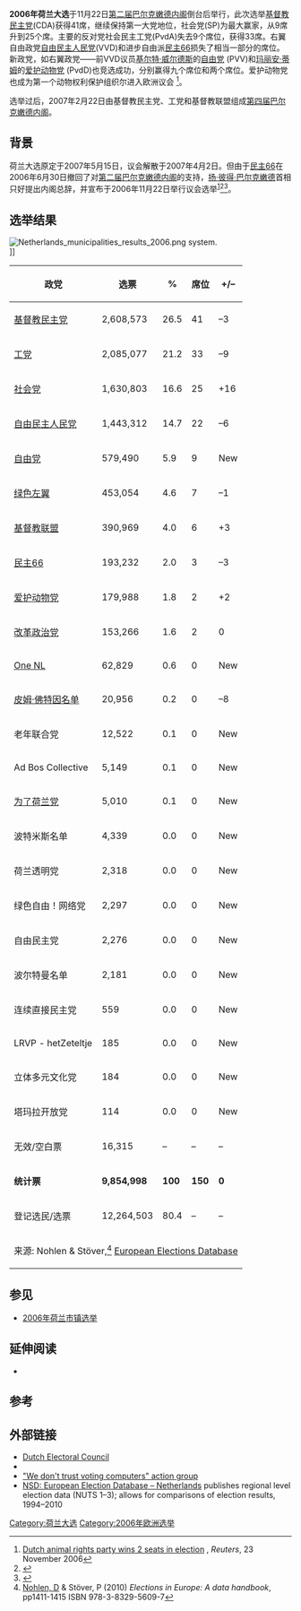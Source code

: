 {{Infobox Election
| election_name      = 2006年荷兰大选
| country            = 荷兰
| type               = 议会
| ongoing            = no
| previous_election  = 2003年荷兰大选
| previous_year      = 2003年
| next_election      = 2010年荷兰大选
| next_year          = 2010年
| seats_for_election = [[荷兰众议院|众议院]]150席 <br> 76席需多数立法席位
| election_date      = 2006年11月22日
| turnout            = 80.4%

<!--      Christian Democratic Appeal      -->
| image1             = [[File:Jan_Peter_Balkenende_2006.jpg|92px]]
| leader1            = [[扬·彼得·巴尔克嫩德|扬·彼得·巴尔克嫩德]]
| leader_since1      = 2001年
| party1             = 基督教民主党 (荷兰)
| last_election1     = 44席, 28.6%
| seats1             = 41席
| seat_change1       = {{decrease}}3
| popular_vote1      = 2,608,573
| percentage1        = 26.5%

<!--      Labour Party      -->
| image2             = [[File:Bos_Dutch_politician_kabinet_Balkenende_IV.jpg|100px]]
| leader2            = [[沃特·博斯|沃特·博斯]]
| leader_since2      = 2002年
| party2             = 工党 (荷兰)
| last_election2     = 42席, 27.3%
| seats2             = 33席
| seat_change2       = {{decrease}}9
| popular_vote2      = 2,085,077
| percentage2        = 21.2%

<!--      Socialist Party      -->
| image3             = [[File:Marijnissen2006.jpg|104px]]
| leader3            = [[扬·马莱尼森|扬·马莱尼森]]
| leader_since3      = 1988年
| party3             = 社会党 (荷兰)
| last_election3     = 9席, 6.3%
| seats3             = 25席
| seat_change3       = {{increase}}16
| popular_vote3      = 1,630,803
| percentage3        = 16.6%

<!--      People's Party for Freedom and Democracy      -->
| image4             = [[File:Mark_Rutte-6.jpg|110px]]
| leader4            = [[马克·吕特|马克·吕特]]
| leader_since4      = 2006年
| party4             = 自由民主人民党
| last_election4     = 28席, 17.9% 
| seats4             = 22席
| seat_change4       = {{decrease}}6
| popular_vote4      = 1,443,312
| percentage4        = 14.7%

<!--      Party for Freedom      -->
| image5             = [[File:Slotdebat_verkiezingen_(final_debate_elections)_2006-2_cropped_and_flipped.jpg|106px]]
| leader5            = [[基尔特·威尔德斯|基尔特·威尔德斯]]
| leader_since5      = 2006年
| party5             = 自由黨 (荷蘭)
| last_election5     = '''首次选举'''
| seats5             = 9席
| seat_change5       = {{increase}}9
| popular_vote5      = 579,490
| percentage5        = 5.9%

<!--      GreenLeft      -->
| image6             = [[File:Femke_Halsema_2.jpg|102px]]
| leader6            = [[费姆克·哈尔斯玛|费姆克·哈尔斯玛]]
| leader_since6      = 2002年
| party6             = 绿色左派
| last_election6     = 8席, 5.1%
| seats6             = 7席
| seat_change6       = {{decrease}}1
| popular_vote6      = 453,054
| percentage6        = 4.6%

<!--      ChristianUnion      -->
| image7             = [[File:Vicepremier-en-minister-André-Rouvoet.jpg|83px]]
| leader7            = [[安德烈·洛弗特|安德烈·洛弗特]]
| leader_since7      = 2002年
| party7             = 基督教联盟
| last_election7     = 3席, 2.1%
| seats7             = 6席
| seat_change7       = {{increase}}3
| popular_vote7      = 390,969
| percentage7        = 4.0%

<!--      Democrats 66      -->
| image8             = [[File:Pechtold_29_03_048b_(2).jpg|102px]]
| leader8            = [[亚历山大·佩赫托德|亚历山大·佩赫托德]]
| leader_since8      = 2006年
| party8             = 民主66
| last_election8     = 6席, 4.1%
| seats8             = 3席
| seat_change8       = {{decrease}}3
| popular_vote8      = 193,232
| percentage8        = 2.0%

<!--      Party for the Animals      -->
| image9             = [[File:Marianne_Thieme.jpg|92px]]
| leader9            = [[玛丽安·蒂姆|玛丽安·蒂姆]]
| leader_since9      = 2006年
| party9             = 爱护动物党
| last_election9     = 0席, 0,5% 
| seats9             = 2席
| seat_change9       = {{increase}}2
| popular_vote9      = 179,988
| percentage9        = 2.0%
| map_image          = Tweede Kamerverkiezingen 2006.png
| map_size           = 250px
| map_caption        =
| title              = [[荷兰首相|首相]]
| posttitle          = [[荷兰首相|首相]]
| before_election    = [[扬·彼得·巴尔克嫩德|扬·彼得·巴尔克嫩德]]
| before_party       = 基督教民主党 (荷兰)
| after_election     = [[扬·彼得·巴尔克嫩德|扬·彼得·巴尔克嫩德]]
| after_party        = 基督教民主党 (荷兰)
}}

'''2006年荷兰大选'''于11月22日[[第二届巴尔克嫩德内阁|第二届巴尔克嫩德内阁]]倒台后举行，此次选举[[基督教民主党_(荷兰)|基督教民主党]](CDA)获得41席，继续保持第一大党地位，社会党(SP)为最大赢家，从9席升到25个席。主要的反对党社会民主工党(PvdA)失去9个席位，获得33席。右翼自由政党[[自由民主人民党|自由民主人民党]](VVD)和进步自由派[[民主66|民主66]]损失了相当一部分的席位。新政党，如右翼政党——前VVD议员[[基尔特·威尔德斯|基尔特·威尔德斯]]的[[荷兰自由党|自由党]] (PVV)和[[玛丽安·蒂姆|玛丽安·蒂姆]]的[[爱护动物党|爱护动物党]] (PvdD)也竞选成功，分别赢得九个席位和两个席位。爱护动物党也成为第一个动物权利保护组织尔进入欧洲议会
<ref>[http://news.scotsman.com/latest.cfm?id=1740212006 Dutch animal rights party wins 2 seats in election] {{Wayback|url=http://news.scotsman.com/latest.cfm?id=1740212006 |date=20190821185633 }}, ''Reuters'', 23 November 2006</ref>。

选举过后，2007年2月22日由基督教民主党、工党和基督教联盟组成[[第四届巴尔克嫩德内阁|第四届巴尔克嫩德内阁]]。

==背景==
荷兰大选原定于2007年5月15日，议会解散于2007年4月2日。但由于[[民主66|民主66]]在2006年6月30日撤回了对[[第二届巴尔克嫩德内阁|第二届巴尔克嫩德内阁]]的支持，[[扬·彼得·巴尔克嫩德|扬·彼得·巴尔克嫩德]]首相只好提出内阁总辞，并宣布于2006年11月22日举行议会选举<sup>[http://english.people.com.cn/200607/05/eng20060705_280064.html]{{Wayback|url=http://english.people.com.cn/200607/05/eng20060705_280064.html |date=20121002052026 }}</sup><ref>{{cite news | url=http://news.moneycentral.msn.com/provider/providerarticle.asp?feed=FT&Date=20060629&ID=5834370 | title=Dutch coalition under threat in row over Hirsi Ali | publisher=MSN Moneyline | date=2006-06-06 | deadurl=yes | archiveurl=https://web.archive.org/web/20061028223056/http://news.moneycentral.msn.com/provider/providerarticle.asp?feed=FT | archivedate=2006-10-28 | accessdate=2015-03-21 }}</ref><ref>{{cite news | url=http://www.expatica.com/source/site_article.asp?subchannel_id=1&story_id=31207&name=D66+withdraws+support+from+coalition%3B+confusion+reigns | title=D66 withdraws support from coalition; confusion reigns | publisher=Expatica | date=2006-06-06 | access-date=2015-03-21 | archive-url=https://web.archive.org/web/20050911012138/http://www.expatica.com/source/site_article.asp?subchannel_id=1 | archive-date=2005-09-11 | dead-url=yes }}</ref>。

==选举结果==
[[File:Netherlands_municipalities_results_2006.png|thumb]] system. <br>{{legend|#00CC1B|CDA}}{{legend|#FF000C|PvdA}}{{legend|#FFF20A|SP}}{{legend|#0000FF|VVD}}]]

{| class=wikitable style=text-align:right
!政党
!选票
!%
!席位
!+/–
|-
|align=left|[[基督教民主党_(荷兰)|基督教民主党]]||2,608,573||26.5||41||–3
|-
|align=left|[[工党_(荷兰)|工党]]||2,085,077||21.2||33||–9
|-
|align=left|[[社会党_(荷兰)|社会党]]||1,630,803||16.6||25||+16
|-
|align=left|[[自由民主人民党|自由民主人民党]]||1,443,312||14.7||22||–6
|-
|align=left|[[自由党_(荷兰)|自由党]]||579,490||5.9||9||New
|-
|align=left|[[绿色左翼|绿色左翼]]||453,054||4.6||7||–1
|-
|align=left|[[基督教联盟|基督教联盟]]||390,969||4.0||6||+3
|-
|align=left|[[民主66|民主66]]||193,232||2.0||3||–3
|-
|align=left|[[爱护动物党|爱护动物党]]||179,988||1.8||2||+2
|-
|align=left|[[改革政治党|改革政治党]]||153,266||1.6||2||0
|-
|align=left|[[One_NL|One NL]]||62,829||0.6||0||New
|-
|align=left|[[皮姆·佛特因名单|皮姆·佛特因名单]]||20,956||0.2||0||–8
|-
|align=left|老年联合党||12,522||0.1||0||New
|-
|align=left|Ad Bos Collective||5,149||0.1||0||New
|-
|align=left|[[为了荷兰党|为了荷兰党]]||5,010||0.1||0||New
|-
|align=left|波特米斯名单||4,339||0.0||0||New
|-
|align=left|荷兰透明党||2,318||0.0||0||New
|-
|align=left|绿色自由！网络党||2,297||0.0||0||New
|-
|align=left|自由民主党||2,276||0.0||0||New
|-
|align=left|波尔特曼名单||2,181||0.0||0||New
|-
|align=left|连续直接民主党||559||0.0||0||New
|-
|align=left|LRVP - hetZeteltje||185||0.0||0||New
|-
|align=left|立体多元文化党||184||0.0||0||New
|-
|align=left|塔玛拉开放党||114||0.0||0||New
|-
|align=left|无效/空白票||16,315||–||–||–
|-
|align=left|'''统计票'''||'''9,854,998'''||'''100'''||'''150'''||'''0'''
|-
|align=left|登记选民/选票||12,264,503||80.4||–||–
|-
|align=left colspan=5|来源: Nohlen & Stöver,<ref name=NS>[[Dieter_Nohlen|Nohlen, D]] & Stöver, P (2010) ''Elections in Europe: A data handbook'', pp1411-1415 ISBN 978-3-8329-5609-7</ref> [http://eed.nsd.uib.no/webview/index.jsp?study=http://129.177.90.166:80/obj/fStudy/NLPA1998_Display&node=0&mode=cube&v=2&cube=http://129.177.90.166:80/obj/fCube/NLPA1998_Display_C1&top=yes European Elections Database]{{Wayback|url=http://eed.nsd.uib.no/webview/index.jsp?study=http%3A%2F%2F129.177.90.166%3A80%2Fobj%2FfStudy%2FNLPA1998_Display&node=0&mode=cube&v=2&cube=http%3A%2F%2F129.177.90.166%3A80%2Fobj%2FfCube%2FNLPA1998_Display_C1&top=yes |date=20200831234252 }}
|}
{{bar box
| title=Popular Vote
| titlebar=#ddd
| width=600px
| barwidth=410px
| bars=
{{bar percent|CDA|Limegreen|26.51}}
{{bar percent|PvdA|red|21.19}}
{{bar percent|SP|darkred|16.58}}
{{bar percent|VVD|blue|14.67}}
{{bar percent|PVV|#C0C0C0|5.89}}
{{bar percent|GL|#66FF00|4.60}}
{{bar percent|CU|#30D5C8|3.97}}
{{bar percent|D66|#36BF36|1.96}}
{{bar percent|PvdD|#3CB371|1.83}}
{{bar percent|SGP|orange|1.56}}
{{bar percent|其他|#777777|1.23}}
}}

==参见==
* [[2006年荷兰市镇选举|2006年荷兰市镇选举]]

==延伸阅读==
* {{cite journal
 | quotes = 
 | last = van Holsteyn
 | first = Joop J. M.
 |date=November 2007
 | title = The Dutch Parliamentary Elections of 2006
 | journal=[[West_European_Politics|West European Politics]]
 | volume = 30
 | issue = 5
 | pages = 1139–1147
 | pmid = 
 | doi = 10.1080/01402380701617522
 | id = 
 | url = 
 | laysummary = 
 | laysource = 
 | laydate = 
 | quote = 
 }}

== 参考 ==
<!--See http://en.wikipedia.org/wiki/Wikipedia:Footnotes for an explanation of how to generate footnotes using the <ref(erences/)> tags--> 
{{Reflist|2}}

==外部链接==
* [http://www.kiesraad.nl Dutch Electoral Council]{{Wayback|url=http://www.kiesraad.nl/ |date=20201130190512 }}
*
* [http://www.wijvertrouwenstemcomputersniet.nl/English "We don't trust voting computers" action group]{{Wayback|url=http://www.wijvertrouwenstemcomputersniet.nl/English |date=20100726053810 }}
* [http://www.nsd.uib.no/european_election_database/country/netherlands/ NSD: European Election Database – Netherlands] {{Wayback|url=http://www.nsd.uib.no/european_election_database/country/netherlands/ |date=20101130111231 }} publishes regional level election data (NUTS 1–3); allows for comparisons of election results, 1994–2010

{{荷兰大选}}
{{Authority control}}
[[Category:荷兰大选|Category:荷兰大选]]
[[Category:2006年欧洲选举|Category:2006年欧洲选举]]